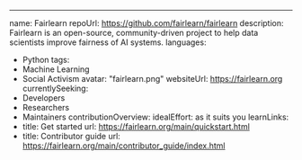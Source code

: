 ---
name: Fairlearn
repoUrl: https://github.com/fairlearn/fairlearn
description: Fairlearn is an open-source, community-driven project to help data scientists improve fairness of AI systems.
languages:
  - Python
tags:
  - Machine Learning
  - Social Activism
avatar: "fairlearn.png"
websiteUrl: https://fairlearn.org
currentlySeeking:
  - Developers
  - Researchers
  - Maintainers
contributionOverview:
  idealEffort: as it suits you
learnLinks:
  - title: Get started
    url: https://fairlearn.org/main/quickstart.html
  - title: Contributor guide
    url: https://fairlearn.org/main/contributor_guide/index.html
